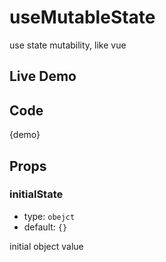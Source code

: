 # useMutableState

use state mutability, like vue

## Live Demo


<Demo />

## Code


<CodeBlock>{demo}</CodeBlock>

## Props

### initialState

- type: `obejct`
- default: `{}`

initial object value
